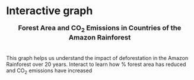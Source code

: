 # Interactive graph

<html lang="en">
<head>
<script src="https://d3js.org/d3.v7.min.js"></script>
<style>
  .slider-container {
      text-align: center;
      margin: 20px;
  }
  .axis text {
      font-size: 12px;
  }
  .chart-title {
      text-align: center;
      font-size: 18px;
      font-weight: bold;
      margin-top: 10px;
  }
  .legend-container {
      text-align: center;
      margin-top: 20px;
  }
  .legend-item {
      display: inline-flex;
      align-items: center;
      margin: 0 10px;
  }
  .legend-rect {
      width: 15px;
      height: 15px;
      margin-right: 5px;
  }
  .axis-title {
      font-size: 14px;
      text-anchor: middle;
  }
</style>
</head>

<body>
<div class="chart-title">Forest Area and CO<sub>2</sub> Emissions in Countries of the Amazon Rainforest</div>
<div id="chart"></div>

<div class="legend-container">
</div>

<div <p><br>This graph helps us understand the impact of deforestation in the Amazon Rainforest over 20 years. Interact to learn how % forest area has reduced and CO<sub>2</sub> emissions have increased</p>
</div>

<div class="slider-container">
</div>

<script src="scripts/myscript.js"></script>

</body>
</html>